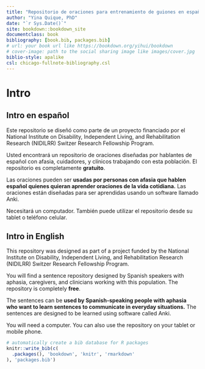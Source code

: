 ```yaml
--- 
title: "Repositorio de oraciones para entrenamiento de guiones en español"
author: "Yina Quique, PhD"
date: "`r Sys.Date()`"
site: bookdown::bookdown_site
documentclass: book
bibliography: [book.bib, packages.bib]
# url: your book url like https://bookdown.org/yihui/bookdown
# cover-image: path to the social sharing image like images/cover.jpg
biblio-style: apalike
csl: chicago-fullnote-bibliography.csl
---
```


# Intro {-}

## Intro en **español** {-}

Este repositorio se diseñó como parte de un proyecto financiado por el National Institute on Disability, Independent Living, and Rehabilitation Research (NIDILRR) Switzer Research Fellowship Program.

Usted encontrará un repositorio de oraciones diseñadas por hablantes de español con afasia, cuidadores, y clínicos trabajando con esta población. El repositorio es completamente **gratuito**. 

Las oraciones pueden ser **usadas por personas con afasia que hablen español quienes quieran aprender oraciones de la vida cotidiana.** Las oraciones están diseñadas para ser aprendidas usando un software llamado Anki. 

Necesitará un computador. También puede utilizar el repositorio desde su tablet o teléfono celular. 


## Intro in **English** {-}

This repository was designed as part of a project funded by the National Institute on Disability, Independent Living, and Rehabilitation Research (NIDILRR) Switzer Research Fellowship Program.

You will find a sentence repository designed by Spanish speakers with aphasia, caregivers, and clinicians working with this population. The repository is completely **free**.

The sentences can be **used by Spanish-speaking people with aphasia who want to learn sentences to communicate in everyday situations.** The sentences are designed to be learned using software called Anki.

You will need a computer. You can also use the repository on your tablet or mobile phone.


```r
# automatically create a bib database for R packages
knitr::write_bib(c(
  .packages(), 'bookdown', 'knitr', 'rmarkdown'
), 'packages.bib')
```

